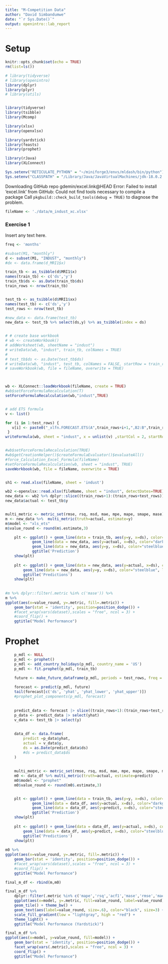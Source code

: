 ```yaml
---
title: "M-Competition Data"
author: "David Simbandumwe"
date: "`r Sys.Date()`"
output: openintro::lab_report
---
```



# Setup

```r
knitr::opts_chunk$set(echo = TRUE)
rm(list=ls())
```




```r
# library(tidyverse)
# library(openintro)
library(dplyr)
library(plyr)
# library(utils)


library(tidyverse)
library(tsibble)
library(Mcomp)

library(xlsx)
library(openxlsx)

library(yardstick)
library(feasts)
library(prophet)

library(rJava)
library(XLConnect)


```


```r

Sys.setenv("RETICULATE_PYTHON" = "~/miniforge3/envs/mldash/bin/python")
Sys.setenv("CLASSPATH" = "/Library/Java/JavaVirtualMachines/jdk-18.0.2.1.jdk/Contents/Home/bin")

```


Downloading GitHub repo gdemin/excel.link@HEAD
Error: Failed to install 'excel.link' from GitHub:
  Could not find tools necessary to compile a package
Call `pkgbuild::check_build_tools(debug = TRUE)` to diagnose the problem.



```r

fileName <- './data/m_indust_xc.xlsx'

```





### Exercise 1

Insert any text here.

```r


freq <- 'months'

#subset(M1, "monthly")
d <- subset(M1, "INDUST", "monthly")
#dx <- data.frame(d_MRI1$x)

train_tb <- as_tsibble(d$MRI1$x)
names(train_tb) <- c('ds','y')
train_tb$ds <- as.Date(train_tb$ds)
train_rows <- nrow(train_tb)


test_tb <- as_tsibble(d$MRI1$xx)
names(test_tb) <- c('ds','y')
test_rows <- nrow(test_tb)

#new_data <- data.frame(test_tb)
new_data <- test_tb %>% select(ds,y) %>% as_tsibble(index = ds)



```



```r

# # create base workbook
# wb <- createWorkbook()
# addWorksheet(wb, sheetName = "indust")
# writeData(wb, "indust", train_tb, colNames = TRUE)
# 
# test_tb$ds <- as.Date(test_tb$ds)
# writeData(wb, "indust", test_tb, colNames = FALSE, startRow = train_rows+2)
# saveWorkbook(wb, file = fileName, overwrite = TRUE)



wb <- XLConnect::loadWorkbook(fileName, create = TRUE)
#wb$setForceFormulaRecalculation(T)
setForceFormulaRecalculation(wb,"indust",TRUE)



```








```r

# add ETS formula
v <- list()

for (i in 1:test_rows) {
   v[i] <- paste0("_xlfn.FORECAST.ETS(A",train_rows+i+1,",B2:B",train_rows+1,",A2:A",train_rows+1,",1)")
 }
writeFormula(wb, sheet = "indust", x = unlist(v) ,startCol = 2, startRow = train_rows+2)


#wb$setForceFormulaRecalculation(TRUE)
#wb$getCreationHelper()$createFormulaEvaluator()$evaluateAll() 
#force_Calculation_Excel_Formula(fileName)
#setForceFormulaRecalculation(wb, sheet = "indust", TRUE)
saveWorkbook(wb, file = fileName, overwrite = TRUE)



```






```r

sh1 <- read.xlsx(fileName, sheet = 'indust')

```



```r


wb2 <-openxlsx::read.xlsx(fileName, sheet = "indust", detectDates=TRUE)
new_data <- wb2 %>% dplyr::slice((train_rows+1):(train_rows+test_rows))
new_data$actual <- test_tb$y


multi_metric <- metric_set(rmse, rsq, msd, mae, mpe, mape, smape, mase)
m <- new_data %>%  multi_metric(truth=actual, estimate=y)
m$model <- "xls_ets"
m$value_round <- round(m$.estimate,3)

```



```r

	plt <- ggplot() + geom_line(data = train_tb, aes(y=y, x=ds), color="darkgray") +
			geom_line(data = new_data, aes(y=actual, x=ds), color="darkgray") + 
			geom_line(data = new_data, aes(y=y, x=ds), color="steelblue", linetype="twodash") +
			ggtitle('Prediction')
	show(plt)
	
	plt <- ggplot() + geom_line(data = new_data, aes(y=actual, x=ds), color="darkgray") + 
		geom_line(data = new_data, aes(y=y, x=ds), color="steelblue", linetype="twodash") +
		ggtitle('Predictions')
	show(plt)
	
	
#m %>% dplyr::filter(.metric %in% c('mase')) %>%
m %>%
ggplot(aes(x=value_round, y=.metric, fill=.metric)) + 
	geom_bar(stat = 'identity', position=position_dodge()) +
	#facet_wrap(vars(dataset),scales = "free", ncol = 3) +
	#coord_flip() +
	ggtitle("Model Performance")

```





# Prophet

```r

	p_mdl <- NULL
	p_mdl <- prophet()
	p_mdl <- add_country_holidays(p_mdl, country_name = 'US')
	p_mdl <- fit.prophet(p_mdl, train_tb)

	future <- make_future_dataframe(p_mdl, periods = test_rows, freq = freq)
	
	forecast <- predict(p_mdl, future)
	tail(forecast[c('ds', 'yhat', 'yhat_lower', 'yhat_upper')])
	#prophet_plot_components(p_mdl, forecast)
	
	
	predict_data <- forecast |> slice((train_rows+1):(train_rows+test_rows)) 
	p_data <- predict_data |> select(yhat)
	v_data <- test_tb |> select(y)
	
	
	data_df <- data.frame(
		predict =p_data$yhat,
		actual = v_data$y,
		ds = as.Date(predict_data$ds)
		#ds = predict_data$ds
	)
	
	
	multi_metric <- metric_set(rmse, rsq, msd, mae, mpe, mape, smape, mase)
	m0 <- data_df %>% multi_metric(truth=actual, estimate=predict)
	m0$model <- "prophet"
	m0$value_round <- round(m0$.estimate,3)



```



```r

	plt <- ggplot() + geom_line(data = train_tb, aes(y=y, x=ds), color="darkgray") +
			geom_line(data = data_df, aes(y=actual, x=ds), color="darkgray") + 
			geom_line(data = data_df, aes(y=predict, x=ds), color="steelblue", linetype="twodash") +
			ggtitle('Prediction')
	show(plt)
	
	plt <- ggplot() + geom_line(data = data_df, aes(y=actual, x=ds), color="darkgray") + 
		geom_line(data = data_df, aes(y=predict, x=ds), color="steelblue", linetype="twodash") +
		ggtitle('Predictions')
	show(plt)
	
m0 %>%
ggplot(aes(x=value_round, y=.metric, fill=.metric)) + 
	geom_bar(stat = 'identity', position=position_dodge()) +
	#facet_wrap(vars(dataset),scales = "free", ncol = 3) +
	#coord_flip() +
	ggtitle("Model Performance")


```


```r


final_m_df <- rbind(m,m0)

final_m_df %>% 
	dplyr::filter(.metric %in% c('mape','rsq','acf1','mase','rmse','mae')) %>%
	ggplot(aes(x=model, y=.metric, fill=value_round, label=value_round)) + 
	geom_tile() + theme_bw() + 
	geom_text(aes(label=value_round, size=.6), color="black", size=3) +
	scale_fill_gradient(low = "lightgray", high = "red") + 
	theme_light() +
	ggtitle("Model Performance (Yardstick)")	

final_m_df %>% 
ggplot(aes(x=model, y=value_round, fill=model)) + 
	geom_bar(stat = 'identity', position=position_dodge()) +
	facet_wrap(vars(.metric),scales = "free", ncol = 3) +
	coord_flip() +
	ggtitle("Model Performance")




```


